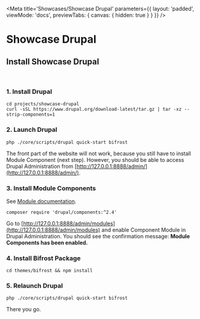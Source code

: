 
<Meta
    title='Showcases/Showcase Drupal'
    parameters={{
        layout: 'padded',
        viewMode: 'docs',
        previewTabs: { canvas: { hidden: true } }
    }}
/>

# Showcase Drupal

## Install Showcase Drupal

<br/>

### 1. Install Drupal
```
cd projects/showcase-drupal
curl -sSL https://www.drupal.org/download-latest/tar.gz | tar -xz --strip-components=1
```

### 2. Launch Drupal
```
php ./core/scripts/drupal quick-start bifrost
```
The front part of the website will not work, because you still have to install Module Component (next step).
However, you should be able to access Drupal Administration from [http://127.0.0.1:8888/admin/](http://127.0.0.1:8888/admin/).

### 3. Install Module Components
See [Module documentation](https://www.drupal.org/project/components).
```
composer require 'drupal/components:^2.4'
```

Go to [http://127.0.0.1:8888/admin/modules](http://127.0.0.1:8888/admin/modules) and enable Component Module in Drupal Administration.
You should see the confirmation message: **Module Components has been enabled.**

### 4. Install Bifrost Package
```
cd themes/bifrost && npm install
```

### 5. Relaunch Drupal
```
php ./core/scripts/drupal quick-start bifrost
```
There you go.


